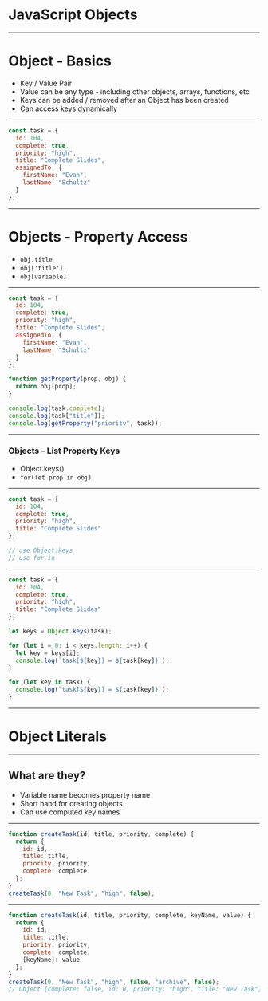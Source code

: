 
# JavaScript Objects

---

# Object - Basics

- Key / Value Pair
- Value can be any type - including other objects, arrays, functions, etc
- Keys can be added / removed after an Object has been created
- Can access keys dynamically

---


```javascript
const task = {
  id: 104,
  complete: true,
  priority: "high",
  title: "Complete Slides",
  assignedTo: {
    firstName: "Evan",
    lastName: "Schultz"
  }
};
```

---

# Objects - Property Access

- `obj.title`
- `obj['title']`
- `obj[variable]`

---


```javascript
const task = {
  id: 104,
  complete: true,
  priority: "high",
  title: "Complete Slides",
  assignedTo: {
    firstName: "Evan",
    lastName: "Schultz"
  }
};

function getProperty(prop, obj) {
  return obj[prop];
}

console.log(task.complete);
console.log(task["title"]);
console.log(getProperty("priority", task));
```

---

### Objects - List Property Keys

- Object.keys()
- `for(let prop in obj)`

---


```javascript Object - Listing Properties
const task = {
  id: 104,
  complete: true,
  priority: "high",
  title: "Complete Slides"
};

// use Object.keys
// use for.in
```

---


```javascript Object - Listing Properties
const task = {
  id: 104,
  complete: true,
  priority: "high",
  title: "Complete Slides"
};

let keys = Object.keys(task);

for (let i = 0; i < keys.length; i++) {
  let key = keys[i];
  console.log(`task[${key}] = ${task[key]}`);
}

for (let key in task) {
  console.log(`task[${key}] = ${task[key]}`);
}
```

---

# Object Literals

---

## What are they?

- Variable name becomes property name
- Short hand for creating objects
- Can use computed key names

---


```javascript Object Literals - Old Way
function createTask(id, title, priority, complete) {
  return {
    id: id,
    title: title,
    priority: priority,
    complete: complete
  };
}
createTask(0, "New Task", "high", false);
```

---


```javascript Object Literals - Short Hand
function createTask(id, title, priority, complete, keyName, value) {
  return {
    id: id,
    title: title,
    priority: priority,
    complete: complete,
    [keyName]: value
  };
}
createTask(0, "New Task", "high", false, "archive", false);
// Object {complete: false, id: 0, priority: "high", title: "New Task"}
```
